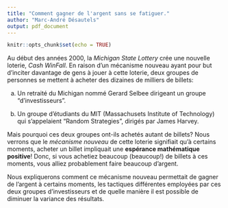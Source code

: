 ```yaml
---
title: "Comment gagner de l'argent sans se fatiguer."
author: "Marc-André Désautels"
output: pdf_document
---
```


```r
knitr::opts_chunk$set(echo = TRUE)
```

Au début des années 2000, la *Michigan State Lottery* crée une nouvelle loterie, *Cash WinFall*. En raison d'un mécanisme nouveau ayant pour but d'inciter davantage de gens à jouer à cette loterie, deux groupes de personnes se mettent à acheter des dizaines de milliers de billets:

a) Un retraité du Michigan nommé Gerard Selbee dirigeant un groupe "d'investisseurs".

a) Un groupe d'étudiants du MIT (Massachusets Institute of Technology) qui s'appelaient "Random Strategies", dirigés par James Harvey.

Mais pourquoi ces deux groupes ont-ils achetés autant de billets? Nous verrons que le *mécanisme nouveau* de cette loterie signifiait qu'à certains moments, acheter un billet impliquait une **espérance mathématique positive**! Donc, si vous achetiez beaucoup (beaucoup!) de billets à ces moments, vous alliez probablement faire beaucoup d'argent.

Nous expliquerons comment ce mécanisme nouveau permettait de gagner de l'argent à certains moments, les tactiques différentes employées par ces deux groupes d'investisseurs et de quelle manière il est possible de diminuer la variance des résultats.
